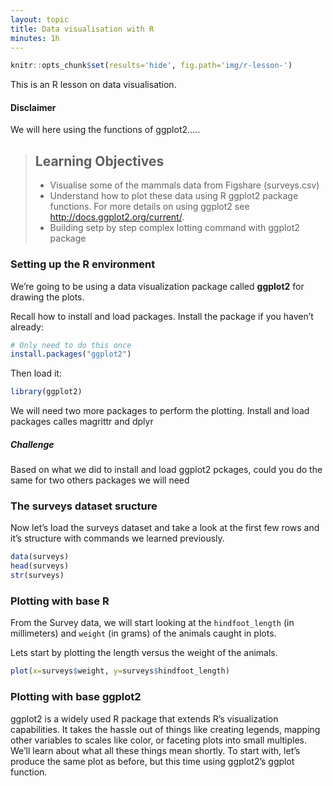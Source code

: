 ```yaml
---
layout: topic
title: Data visualisation with R 
minutes: 1h
---
```


```r
knitr::opts_chunk$set(results='hide', fig.path='img/r-lesson-')
```
This is an R lesson on data visualisation.

#### Disclaimer

We will here using the functions of ggplot2.....



> ## Learning Objectives
>
> * Visualise some of the mammals data from Figshare (surveys.csv)
> * Understand how to plot these data using R ggplot2 package functions. For more details on using ggplot2 see <http://docs.ggplot2.org/current/>.
> * Building setp by step complex lotting command with ggplot2 package


### Setting up the R environment

We're going to be using a data visualization package called **ggplot2** for drawing the plots.

Recall how to install and load packages. Install the package if you haven't already:

```r
# Only need to do this once
install.packages("ggplot2")
```

Then load it:

```r
library(ggplot2)
```

We will need two more packages to perform the plotting. 
Install and load packages calles magrittr and dplyr 

##### Challenge

Based on what we did to install and load ggplot2 pckages, could you do the same for two others packages we will need

### The surveys dataset sructure

Now let's load the surveys dataset and take a look at the first few rows and it's structure with commands we learned previously.

```r
data(surveys)
head(surveys)
str(surveys)
```

### Plotting with base R
From the Survey data, we will start looking  at the `hindfoot_length` (in millimeters) and `weight` (in grams) of the animals caught in plots.


Lets start by plotting the length versus the weight of the animals.

```r
plot(x=surveys$weight, y=surveys$hindfoot_length)
```
### Plotting with base ggplot2

ggplot2 is a widely used R package that extends R's visualization capabilities. It takes the hassle out of things like creating legends, mapping other variables to scales like color, or faceting plots into small multiples. We'll learn about what all these things mean shortly. To start with, let's produce the same plot as before, but this time using ggplot2's ggplot function. 